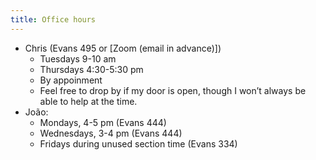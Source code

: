 ```yaml
---
title: Office hours
---
```


  - Chris (Evans 495 or [Zoom (email in advance)])
     - Tuesdays 9-10 am
     - Thursdays 4:30-5:30 pm
     - By appoinment
     - Feel free to drop by if my door is open, though I won't always be able to help at the time.
  - João:
     - Mondays, 4-5 pm (Evans 444)
     - Wednesdays, 3-4 pm (Evans 444)
     - Fridays during unused section time (Evans 334)

